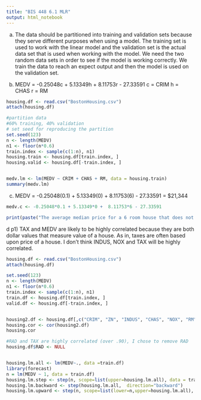 ```yaml
---
title: "BIS 448 6.1 MLR"
output: html_notebook
---
```


a) The data should be partitioned into training and validation sets because they serve different purposes when using a model. The training set is used to work with the linear model and the validation set is the actual data set that is used when working with the model. We need the two random data sets in order to see if the model is working correctly. We train the data to reach an expect output and then the model is used on the validation set.

b) MEDV = -0.25048c + 5.13349h +  8.11753r - 27.33591
c = CRIM
h = CHAS
r = RM

```r

housing.df <- read.csv("BostonHousing.csv")
attach(housing.df)

#partition data
#60% training, 40% validation
# set seed for reproducing the partition
set.seed(123)
n <- length(MEDV)
n1 <- floor(n*0.6)
train.index <- sample(c(1:n), n1)
housing.train <- housing.df[train.index, ]
housing.valid <- housing.df[-train.index, ]


medv.lm <- lm(MEDV ~ CRIM + CHAS + RM, data = housing.train)
summary(medv.lm)
```

c) MEDV = -0.25048(0.1) + 5.13349(0) +  8.11753(6) - 27.33591 = $21,344
```r
medv.c <- -0.25048*0.1 + 5.13349*0 +  8.11753*6 - 27.33591

print(paste("The average median price for a 6 room house that does not bound the Charles River, in a town with 0.1 crimes per capita is:", medv.c), quote = FALSE)

```

d p1) TAX and MEDV are likely to be highly correlated because they are both dollar values that measure value of a house. As in, taxes are often based upon price of a house. I don't think INDUS, NOX and TAX will be highly correlated.

```r
housing.df <- read.csv("BostonHousing.csv")
attach(housing.df)

set.seed(123)
n <- length(MEDV)
n1 <- floor(n*0.6)
train.index <- sample(c(1:n), n1)
train.df <- housing.df[train.index, ]
valid.df <- housing.df[-train.index, ]


housing2.df <- housing.df[,c("CRIM", "ZN", "INDUS", "CHAS", "NOX", "RM", "AGE", "DIS", "RAD", "TAX", "PTRATIO", "LSTAT","MEDV")]
housing.cor <- cor(housing2.df)
housing.cor

#RAD and TAX are highly correlated (over .90), I chose to remove RAD
housing.df$RAD <- NULL


housing.lm.all <- lm(MEDV~., data =train.df)
library(forecast)
n = lm(MEDV ~ 1, data = train.df)
housing.lm.step <- step(n, scope=list(upper=housing.lm.all), data = train.df, direction="both")
housing.lm.backward <- step(housing.lm.all,  direction="backward")
housing.lm.upward <- step(n, scope=list(lower=n,upper=housing.lm.all), direction="forward")
```


